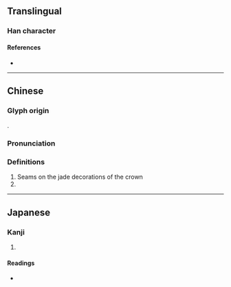 {{character info}}
==Translingual==

===Han character===
{{Han char|rn=96|rad=玉|as=13|sn=17|four=18166|canj=MGOMA|ids=⿰𤣩會}}

====References====
* {{Han ref|kx=0743.140|dkj=21284|dj=1152.110|hdz=21142.030|uh=74AF|ud=29871|bh=ED6E|bd=60782}}

----

==Chinese==
{{zh-forms|s=㻅}}

===Glyph origin===
{{Han etyl}}
{{Han compound|玉|會|c1=s|c2=p|ls=psc|t1=jade}}.

===Pronunciation===
{{zh-pron
|m=huì,kuài
|c=wui6,faai3
|mc=
|oc=
|cat=
}}

===Definitions===
{{zh-hanzi}}

# Seams on the jade decorations of the crown
# {{zh-used|personal names}}

----

==Japanese==

===Kanji===
{{ja-kanji|grade=|rs=玉13}}

# {{rfdef|ja|sort=玉13}}

====Readings====
* {{ja-readings|on=[[かい]] (kai), [[え]] (e), [[け]] (ke)|kun=[[かざり]] (kazari)|nanori=}}
